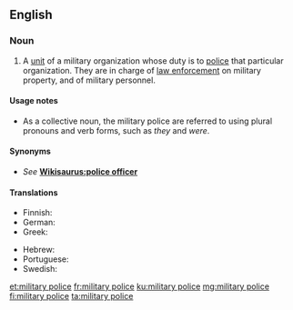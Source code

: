 ==English==
{{wikipedia}}

===Noun===
{{en-noun|-}}

# A [[unit]] of a military organization whose duty is to [[police#Verb|police]] that particular organization. They are in charge of [[law enforcement]] on military property, and of military personnel.

====Usage notes====
* As a collective noun, the military police are referred to using plural pronouns and verb forms, such as ''they'' and ''were''.

====Synonyms====
* ''See'' '''[[Wikisaurus:police officer]]'''

====Translations====
{{trans-top|police unit of a military organization}}
* Finnish: {{t+|fi|sotilaspoliisi}}
* German: {{t+|de|Militärpolizei|f}}
* Greek: {{t+|el|στρατονομία}}
{{trans-mid}}
* Hebrew: {{t+|he|מִשְׁטָרָה צְבָאִית|f|tr=mishtará tsváit|sc=Hebr}}
* Portuguese: {{t|pt|polícia militar|f}}
* Swedish: {{t|sv|militärpolis|c}}
{{trans-bottom}}

[[et:military police]]
[[fr:military police]]
[[ku:military police]]
[[mg:military police]]
[[fi:military police]]
[[ta:military police]]